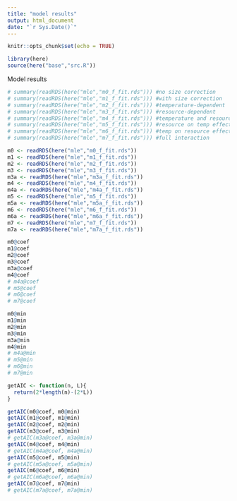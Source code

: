 ```yaml
---
title: "model results"
output: html_document
date: "`r Sys.Date()`"
---
```


```r
knitr::opts_chunk$set(echo = TRUE)
```

```r
library(here)
source(here("base","src.R"))
```



Model results
```r
# summary(readRDS(here("mle","m0_f_fit.rds"))) #no size correction
# summary(readRDS(here("mle","m1_f_fit.rds"))) #with size correction
# summary(readRDS(here("mle","m2_f_fit.rds"))) #temperature-dependent
# summary(readRDS(here("mle","m3_f_fit.rds"))) #resource-dependent
# summary(readRDS(here("mle","m4_f_fit.rds"))) #temperature and resource-dependent
# summary(readRDS(here("mle","m5_f_fit.rds"))) #resource on temp effect
# summary(readRDS(here("mle","m6_f_fit.rds"))) #temp on resource effect
# summary(readRDS(here("mle","m7_f_fit.rds"))) #full interaction
```



```r
m0 <- readRDS(here("mle","m0_f_fit.rds"))
m1 <- readRDS(here("mle","m1_f_fit.rds"))
m2 <- readRDS(here("mle","m2_f_fit.rds"))
m3 <- readRDS(here("mle","m3_f_fit.rds"))
m3a <- readRDS(here("mle","m3a_f_fit.rds"))
m4 <- readRDS(here("mle","m4_f_fit.rds"))
m4a <- readRDS(here("mle","m4a_f_fit.rds"))
m5 <- readRDS(here("mle","m5_f_fit.rds"))
m5a <- readRDS(here("mle","m5a_f_fit.rds"))
m6 <- readRDS(here("mle","m6_f_fit.rds"))
m6a <- readRDS(here("mle","m6a_f_fit.rds"))
m7 <- readRDS(here("mle","m7_f_fit.rds"))
m7a <- readRDS(here("mle","m7a_f_fit.rds"))
```

```r
m0@coef
m1@coef
m2@coef
m3@coef
m3a@coef
m4@coef
# m4a@coef
# m5@coef
# m6@coef
# m7@coef
```

```r
m0@min
m1@min
m2@min
m3@min
m3a@min
m4@min
# m4a@min
# m5@min
# m6@min
# m7@min
```


```r
getAIC <- function(n, L){
  return(2*length(n)-(2*L))
}
```


```r
getAIC(m0@coef, m0@min)
getAIC(m1@coef, m1@min)
getAIC(m2@coef, m2@min)
getAIC(m3@coef, m3@min)
# getAIC(m3a@coef, m3a@min)
getAIC(m4@coef, m4@min)
# getAIC(m4a@coef, m4a@min)
getAIC(m5@coef, m5@min)
# getAIC(m5a@coef, m5a@min)
getAIC(m6@coef, m6@min)
# getAIC(m6a@coef, m6a@min)
getAIC(m7@coef, m7@min)
# getAIC(m7a@coef, m7a@min)
```
